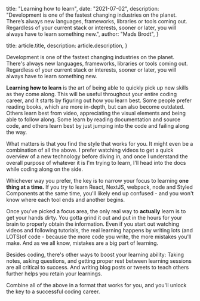 
  title: "Learning how to learn",
  date: "2021-07-02",
  description:
    "Development is one of the fastest changing industries on the planet. There’s always new languages, frameworks, libraries or tools coming out. Regardless of your current stack or interests, sooner or later, you will always have to learn something new.",
  author: "Mads Brodt",
}

  title: article.title,
  description: article.description,
}


Development is one of the fastest changing industries on the planet. There's always new languages, frameworks, libraries or tools coming out. Regardless of your current stack or interests, sooner or later, you will always have to learn something new.

**Learning how to learn** is the art of being able to quickly pick up new skills as they come along. This will be useful throughout your entire coding career, and it starts by figuring out how you learn best. Some people prefer reading books, which are more in-depth, but can also become outdated. Others learn best from video, appreciating the visual elements and being able to follow along. Some learn by reading documentation and source code, and others learn best by just jumping into the code and failing along the way.

What matters is that you find the style that works for you. It might even be a combination of all the above. I prefer watching videos to get a quick overview of a new technology before diving in, and once I understand the overall purpose of whatever it is I'm trying to learn, I'll head into the docs while coding along on the side.

Whichever way you prefer, the key is to narrow your focus to learning **one thing at a time.** If you try to learn React, NextJS, webpack, node and Styled Components at the same time, you'll likely end up confused - and you won't know where each tool ends and another begins.

Once you've picked a focus area, the only real way to **actually** learn is to get your hands dirty. You gotta grind it out and put in the hours for your brain to properly obtain the information. Even if you start out watching videos and following tutorials, the real learning happens by writing lots (and LOTS)of code - because the more code you write, the more mistakes you'll make. And as we all know, mistakes are a big part of learning.

Besides coding, there's other ways to boost your learning ability: Taking notes, asking questions, and getting proper rest between learning sessions are all critical to success. And writing blog posts or tweets to teach others further helps you retain your learnings.

Combine all of the above in a format that works for you, and you'll unlock the key to a successful coding career.

​
